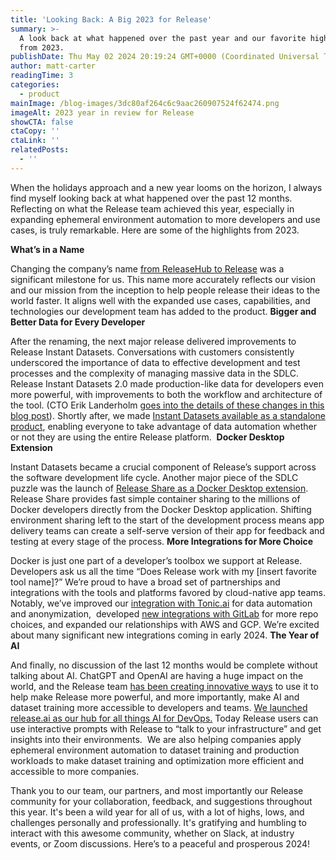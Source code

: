 ```yaml
---
title: 'Looking Back: A Big 2023 for Release'
summary: >-
  A look back at what happened over the past year and our favorite highlights
  from 2023.
publishDate: Thu May 02 2024 20:19:24 GMT+0000 (Coordinated Universal Time)
author: matt-carter
readingTime: 3
categories:
  - product
mainImage: /blog-images/3dc80af264c6c9aac260907524f62474.png
imageAlt: 2023 year in review for Release
showCTA: false
ctaCopy: ''
ctaLink: ''
relatedPosts:
  - ''
---
```


When the holidays approach and a new year looms on the horizon, I always find myself looking back at what happened over the past 12 months. Reflecting on what the Release team achieved this year, especially in expanding ephemeral environment automation to more developers and use cases, is truly remarkable. Here are some of the highlights from 2023.

‍**What’s in a Name**

Changing the company’s name [from ReleaseHub to Release](https://release.com/blog/meet-the-new-release) was a significant milestone for us. This name more accurately reflects our vision and our mission from the inception to help people release their ideas to the world faster. It aligns well with the expanded use cases, capabilities, and technologies our development team has added to the product.
**Bigger and Better Data for Every Developer**

After the renaming, the next major release delivered improvements to Release Instant Datasets. Conversations with customers consistently underscored the importance of data to effective development and test processes and the complexity of managing massive data in the SDLC. Release Instant Datasets 2.0 made production-like data for developers even more powerful, with improvements to both the workflow and architecture of the tool. (CTO Erik Landerholm [goes into the details of these changes in this blog post](https://release.com/blog/new-and-improved-instant-datasets)). Shortly after, we made [Instant Datasets available as a standalone product](https://release.com/blog/introducing-standalone-instant-datasets-build-and-test-with-realistic-production-like-data-with-ease), enabling everyone to take advantage of data automation whether or not they are using the entire Release platform. 
**Docker Desktop Extension**

Instant Datasets became a crucial component of Release’s support across the software development life cycle. Another major piece of the SDLC puzzle was the launch of [Release Share as a Docker Desktop extension](https://release.com/product/docker-extension). Release Share provides fast simple container sharing to the millions of Docker developers directly from the Docker Desktop application. Shifting environment sharing left to the start of the development process means app delivery teams can create a self-serve version of their app for feedback and testing at every stage of the process.
**More Integrations for More Choice**

Docker is just one part of a developer’s toolbox we support at Release. Developers ask us all the time “Does Release work with my \[insert favorite tool name\]?” We’re proud to have a broad set of partnerships and integrations with the tools and platforms favored by cloud-native app teams. Notably, we’ve improved our [integration with Tonic.ai](https://release.com/blog/the-value-of-data-obfuscation-for-instant-datasets-tonic-meets-release) for data automation and anonymization,  developed [new integrations with GitLab](https://release.com/blog/gitlab-self-managed-now-available-on-release) for more repo choices, and expanded our relationships with AWS and GCP. We’re excited about many significant new integrations coming in early 2024.
**The Year of AI** 

And finally, no discussion of the last 12 months would be complete without talking about AI. ChatGPT and OpenAI are having a huge impact on the world, and the Release team [has been creating innovative ways](https://release.com/blog/training-chatgpt-with-custom-libraries-using-extensions) to use it to help make Release more powerful, and more importantly, make AI and dataset training more accessible to developers and teams. [We launched release.ai as our hub for all things AI for DevOps.](https://release.ai/) Today Release users can use interactive prompts with Release to “talk to your infrastructure” and get insights into their environments.  We are also helping companies apply ephemeral environment automation to dataset training and production workloads to make dataset training and optimization more efficient and accessible to more companies. 

Thank you to our team, our partners, and most importantly our Release community for your collaboration, feedback, and suggestions throughout this year. It's been a wild year for all of us, with a lot of highs, lows, and challenges personally and professionally. It's gratifying and humbling to interact with this awesome community, whether on Slack, at industry events, or Zoom discussions. Here’s to a peaceful and prosperous 2024!